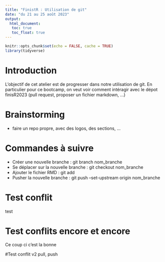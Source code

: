 ```yaml
---
title: "FinistR : Utilisation de git"
date: "du 21 au 25 août 2023"
output: 
  html_document:
   toc: true
   toc_float: true
---
```


```r
knitr::opts_chunk$set(echo = FALSE, cache = TRUE)
library(tidyverse)
```

# Introduction

L'objectif de cet atelier est de progresser dans notre utilisation de git. En particulier pour ce bootcamp, on veut voir comment intéragir avec le dépot finisR2023 (pull request, proposer un fichier markdown, ...) 


# Brainstorming

- faire un repo propre, avec des logos, des sections, ...


# Commandes à suivre

- Créer une nouvelle branche : git branch nom_branche
- Se déplacer sur la nouvelle branche : git checkout nom_branche
- Ajouter le fichier RMD : git add
- Pusher la nouvelle branche : git push --set-upstream origin nom_branche



# Test conflit

test


# Test conflits encore et encore

Ce coup ci c'est la bonne

#Test conflit v2 
pull, push 
